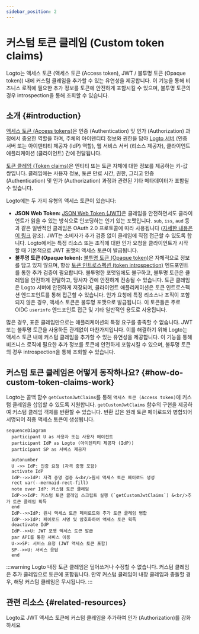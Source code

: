 ```yaml
---
sidebar_position: 2
---
```


# 커스텀 토큰 클레임 (Custom token claims)

Logto는 액세스 토큰 (액세스 토큰 (Access token), JWT / 불투명 토큰 (Opaque token)) 내에 커스텀 클레임을 추가할 수 있는 유연성을 제공합니다. 이 기능을 통해 비즈니스 로직에 필요한 추가 정보를 토큰에 안전하게 포함시킬 수 있으며, 불투명 토큰의 경우 introspection을 통해 조회할 수 있습니다.

## 소개 \{#introduction}

[액세스 토큰 (Access tokens)](https://auth.wiki/access-token)은 인증 (Authentication) 및 인가 (Authorization) 과정에서 중요한 역할을 하며, 주체의 아이덴티티 정보와 권한을 담아 [Logto 서버](/concepts/core-service) (인증 서버 또는 아이덴티티 제공자 (IdP) 역할), 웹 서비스 서버 (리소스 제공자), 클라이언트 애플리케이션 (클라이언트) 간에 전달됩니다.

[토큰 클레임 (Token claims)](https://auth.wiki/claim)은 엔티티 또는 토큰 자체에 대한 정보를 제공하는 키-값 쌍입니다. 클레임에는 사용자 정보, 토큰 만료 시간, 권한, 그리고 인증 (Authentication) 및 인가 (Authorization) 과정과 관련된 기타 메타데이터가 포함될 수 있습니다.

Logto에는 두 가지 유형의 액세스 토큰이 있습니다:

- **JSON Web Token:** [JSON Web Token (JWT)](https://auth.wiki/jwt)은 클레임을 안전하면서도 클라이언트가 읽을 수 있는 방식으로 인코딩하는 인기 있는 포맷입니다. `sub`, `iss`, `aud` 등과 같은 일반적인 클레임은 OAuth 2.0 프로토콜에 따라 사용됩니다 ([자세한 내용은 이 링크](https://datatracker.ietf.org/doc/html/rfc7519#section-4) 참조). JWT는 소비자가 추가 검증 없이 클레임에 직접 접근할 수 있도록 합니다. Logto에서는 특정 리소스 또는 조직에 대한 인가 요청을 클라이언트가 시작할 때 기본적으로 JWT 포맷의 액세스 토큰이 발급됩니다.
- **불투명 토큰 (Opaque token):** [불투명 토큰 (Opaque token)](http://localhost:3000/concepts/opaque-token)은 자체적으로 정보를 담고 있지 않으며, 항상 [토큰 인트로스펙션 (token introspection)](https://auth.wiki/token-introspection) 엔드포인트를 통한 추가 검증이 필요합니다. 불투명한 포맷임에도 불구하고, 불투명 토큰은 클레임을 안전하게 전달하고, 당사자 간에 안전하게 전송될 수 있습니다. 토큰 클레임은 Logto 서버에 안전하게 저장되며, 클라이언트 애플리케이션은 토큰 인트로스펙션 엔드포인트를 통해 접근할 수 있습니다. 인가 요청에 특정 리소스나 조직이 포함되지 않은 경우, 액세스 토큰은 불투명 포맷으로 발급됩니다. 이 토큰들은 주로 OIDC `userinfo` 엔드포인트 접근 및 기타 일반적인 용도로 사용됩니다.

많은 경우, 표준 클레임만으로는 애플리케이션의 특정 요구를 충족할 수 없습니다. JWT 또는 불투명 토큰을 사용하든 관계없이 마찬가지입니다. 이를 해결하기 위해 Logto는 액세스 토큰 내에 커스텀 클레임을 추가할 수 있는 유연성을 제공합니다. 이 기능을 통해 비즈니스 로직에 필요한 추가 정보를 토큰에 안전하게 포함시킬 수 있으며, 불투명 토큰의 경우 introspection을 통해 조회할 수 있습니다.

## 커스텀 토큰 클레임은 어떻게 동작하나요? \{#how-do-custom-token-claims-work}

Logto는 콜백 함수 `getCustomJwtClaims`를 통해 `액세스 토큰 (Access token)`에 커스텀 클레임을 삽입할 수 있도록 지원합니다. `getCustomJwtClaims` 함수의 구현을 제공하여 커스텀 클레임 객체를 반환할 수 있습니다. 반환 값은 원래 토큰 페이로드와 병합되어 서명되어 최종 액세스 토큰이 생성됩니다.

```mermaid
sequenceDiagram
  participant U as 사용자 또는 사용자 에이전트
  participant IdP as Logto (아이덴티티 제공자 (IdP))
  participant SP as 서비스 제공자

  autonumber
  U ->> IdP: 인증 요청 (자격 증명 포함)
  activate IdP
  IdP-->>IdP: 자격 증명 검증 &<br/>원시 액세스 토큰 페이로드 생성
  rect var(--mermaid-rect-fill)
  note over IdP: 커스텀 토큰 클레임
  IdP->>IdP: 커스텀 토큰 클레임 스크립트 실행 (`getCustomJwtClaims`) &<br/>추가 토큰 클레임 획득
  end
  IdP-->>IdP: 원시 액세스 토큰 페이로드와 추가 토큰 클레임 병합
  IdP-->>IdP: 페이로드 서명 및 암호화하여 액세스 토큰 획득
  deactivate IdP
  IdP-->>U: JWT 포맷 액세스 토큰 발급
  par API를 통한 서비스 이용
  U->>SP: 서비스 요청 (JWT 액세스 토큰 포함)
  SP-->>U: 서비스 응답
  end
```

:::warning
Logto 내장 토큰 클레임은 덮어쓰거나 수정할 수 없습니다. 커스텀 클레임은 추가 클레임으로 토큰에 포함됩니다. 만약 커스텀 클레임이 내장 클레임과 충돌할 경우, 해당 커스텀 클레임은 무시됩니다.
:::

## 관련 리소스 \{#related-resources}

<Url href="https://blog.logto.io/glance-on-custom-jwt-access-token-claims">
  Logto로 JWT 액세스 토큰에 커스텀 클레임을 추가하여 인가 (Authorization)를 강화하세요
</Url>

